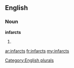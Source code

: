 ==English==

===Noun===
'''infarcts'''

# {{plural of|[[infarct]]}}

[[Category:English plurals]]

[[ar:infarcts]]
[[fr:infarcts]]
[[my:infarcts]]